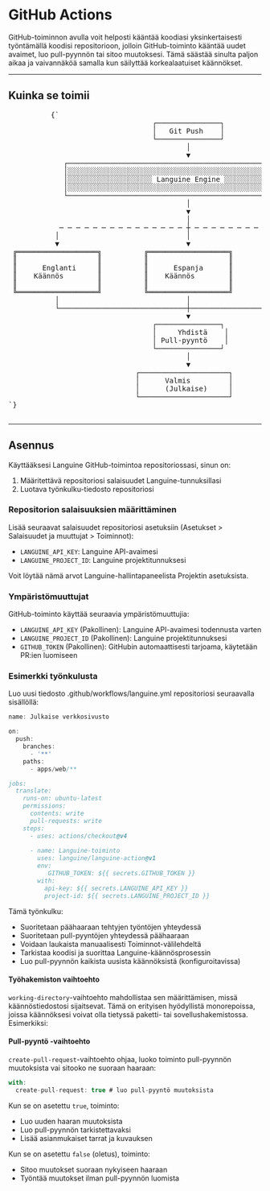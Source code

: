 # GitHub Actions

GitHub-toiminnon avulla voit helposti kääntää koodiasi yksinkertaisesti työntämällä koodisi repositorioon, jolloin GitHub-toiminto kääntää uudet avaimet, luo pull-pyynnön tai sitoo muutoksesi.
Tämä säästää sinulta paljon aikaa ja vaivannäköä samalla kun säilyttää korkealaatuiset käännökset.

---

## Kuinka se toimii



<div className="flex flex-col items-center justify-center p-4 mb-8 h-[400px] sm:h-[500px] md:h-[650px]">
        <pre
          className="p-4 text-sm leading-5 scale-[0.5] sm:scale-[0.65] md:scale-90 transform-gpu"
          style={{
            fontFamily: "monospace",
            whiteSpace: "pre",
            textAlign: "left",
          }}
        >
          {`
                                  ┌───────────────┐
                                  │   Git Push    │
                                  └───────────────┘
                                          │
                                          ▼
             ┌─────────────────────────────────────────────────────────┐
             │░░░░░░░░░░░░░░░░░░░░░░░░░░░░░░░░░░░░░░░░░░░░░░░░░░░░░░░░░│
             │░░░░░░░░░░░░░░░░░░░░ Languine Engine ░░░░░░░░░░░░░░░░░░░░│
             │░░░░░░░░░░░░░░░░░░░░░░░░░░░░░░░░░░░░░░░░░░░░░░░░░░░░░░░░░│
             └─────────────────────────────────────────────────────────┘
                                          │
                                          ▼
                                          │
            ─ ─ ─ ─ ─ ─ ─ ─ ─ ─ ─ ─ ─ ─ ─ ┼ ─ ─ ─ ─ ─ ─ ─ ─ ─ ─ ─ ─ ─ ─ ─
           │                              │                              │
           ▼                              ▼                              ���
 ╔═══════════════════╗          ╔═══════════════════╗          ╔═══════════════════╗
 ║                   ║          ║                   ║          ║                   ║
 ║      Englanti     ║          ║      Espanja      ║          ║      Japani      ║
 ║    Käännös        ║          ║    Käännös        ║          ║     Käännös      ║
 ║                   ║          ║                   ║          ║                   ║
 ╚═══════════════════╝          ╚═══════════════════╝          ╚═══════════════════╝
           │                              │                              │
           └──────────────────────────────┼──────────────────────────────┘
                                          ▼
                                  ┌───────────────┐
                                  │     Yhdistä    │
                                  │ Pull-pyyntö    │
                                  └───────────────┘
                                          │
                                          ▼
                              ┌─────────────────────┐
                              │      Valmis         │
                              │      (Julkaise)     │
                              └─────────────────────┘
`}
        </pre>
      </div>

---

## Asennus

Käyttääksesi Languine GitHub-toimintoa repositoriossasi, sinun on:

1. Määritettävä repositoriosi salaisuudet Languine-tunnuksillasi
2. Luotava työnkulku-tiedosto repositoriosi

### Repositorion salaisuuksien määrittäminen

Lisää seuraavat salaisuudet repositoriosi asetuksiin (Asetukset > Salaisuudet ja muuttujat > Toiminnot):

- `LANGUINE_API_KEY`: Languine API-avaimesi
- `LANGUINE_PROJECT_ID`: Languine projektitunnuksesi

Voit löytää nämä arvot Languine-hallintapaneelista Projektin asetuksista.



### Ympäristömuuttujat

GitHub-toiminto käyttää seuraavia ympäristömuuttujia:
- `LANGUINE_API_KEY` (Pakollinen): Languine API-avaimesi todennusta varten
- `LANGUINE_PROJECT_ID` (Pakollinen): Languine projektitunnuksesi 
- `GITHUB_TOKEN` (Pakollinen): GitHubin automaattisesti tarjoama, käytetään PR:ien luomiseen

### Esimerkki työnkulusta

Luo uusi tiedosto .github/workflows/languine.yml repositoriosi seuraavalla sisällöllä:

```ts title=".github/workflows/release.yml"
name: Julkaise verkkosivusto

on:
  push:
    branches:
      - '**'
    paths:
      - apps/web/**

jobs:
  translate:
    runs-on: ubuntu-latest
    permissions:
      contents: write
      pull-requests: write
    steps:
      - uses: actions/checkout@v4
      
      - name: Languine-toiminto
        uses: languine/languine-action@v1
        env:
           GITHUB_TOKEN: ${{ secrets.GITHUB_TOKEN }}
        with:
          api-key: ${{ secrets.LANGUINE_API_KEY }}
          project-id: ${{ secrets.LANGUINE_PROJECT_ID }}
```
 
 Tämä työnkulku:
- Suoritetaan päähaaraan tehtyjen työntöjen yhteydessä
- Suoritetaan pull-pyyntöjen yhteydessä päähaaraan
- Voidaan laukaista manuaalisesti Toiminnot-välilehdeltä
- Tarkistaa koodisi ja suorittaa Languine-käännösprosessin
- Luo pull-pyynnön kaikista uusista käännöksistä (konfiguroitavissa)

#### Työhakemiston vaihtoehto

`working-directory`-vaihtoehto mahdollistaa sen määrittämisen, missä käännöstiedostosi sijaitsevat. Tämä on erityisen hyödyllistä monorepoissa, joissa käännöksesi voivat olla tietyssä paketti- tai sovellushakemistossa. Esimerkiksi:

#### Pull-pyyntö -vaihtoehto

`create-pull-request`-vaihtoehto ohjaa, luoko toiminto pull-pyynnön muutoksista vai sitooko ne suoraan haaraan:

```typescript title=".github/workflows/languine.yml"
with:
  create-pull-request: true # luo pull-pyyntö muutoksista
```

Kun se on asetettu `true`, toiminto:
- Luo uuden haaran muutoksista
- Luo pull-pyynnön tarkistettavaksi
- Lisää asianmukaiset tarrat ja kuvauksen

Kun se on asetettu `false` (oletus), toiminto:
- Sitoo muutokset suoraan nykyiseen haaraan
- Työntää muutokset ilman pull-pyynnön luomista